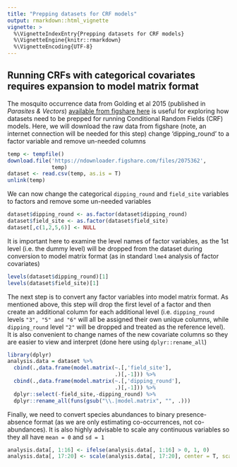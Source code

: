 ```yaml
---
title: "Prepping datasets for CRF models"
output: rmarkdown::html_vignette
vignette: >
  %\VignetteIndexEntry{Prepping datasets for CRF models}
  %\VignetteEngine{knitr::rmarkdown}
  %\VignetteEncoding{UTF-8}
---
```


## Running CRFs with categorical covariates requires expansion to model matrix format
The mosquito occurrence data from Golding et al 2015 (published in *Parasites & Vectors*) [available from figshare here](https://doi.org/10.6084/m9.figshare.1420528.v1) is useful for exploring how datasets need to be prepped for running Conditional Random Fields (CRF) models. Here, we will download the raw data from figshare (note, an internet connection will be needed for this step) change 'dipping_round' to a factor variable and remove un-needed columns
```r
temp <- tempfile()
download.file('https://ndownloader.figshare.com/files/2075362',
              temp)
dataset <- read.csv(temp, as.is = T)
unlink(temp)
```

We can now change the categorical `dipping_round` and `field_site` variables to factors and remove some un-needed variables
```r
dataset$dipping_round <- as.factor(dataset$dipping_round)
dataset$field_site <- as.factor(dataset$field_site)
dataset[,c(1,2,5,6)] <- NULL
```

It is important here to examine the level names of factor variables, as the 1st level (i.e. the dummy level) will be dropped from the dataset during conversion to model matrix format (as in standard `lme4` analysis of factor covariates)
```r
levels(dataset$dipping_round)[1]
levels(dataset$field_site)[1]
```

The next step is to convert any factor variables into model matrix format. As mentioned above, this step will drop the first level of a factor and then create an additional column for each additional level (i.e. `dipping_round` levels `"3", "5" and "6"` will all be assigned their own unique columns, while `dipping_round` level `"2"` will be dropped and treated as the reference level). It is also convenient to change names of the new covariate columns so they are easier to view and interpret (done here using `dplyr::rename_all`)
```r
library(dplyr)
analysis.data = dataset %>% 
  cbind(.,data.frame(model.matrix(~.[,'field_site'],
                                  .)[,-1])) %>%
  cbind(.,data.frame(model.matrix(~.[,'dipping_round'],
                                  .)[,-1])) %>%
  dplyr::select(-field_site,-dipping_round) %>%
  dplyr::rename_all(funs(gsub("\\.|model.matrix", "", .)))

```

Finally, we need to convert species abundances to binary presence-absence format (as we are only estimating co-occurrences, not co-abundances). It is also highly advisable to scale any continuous variables so they all have `mean = 0` and `sd = 1`
```r
analysis.data[, 1:16] <- ifelse(analysis.data[, 1:16] > 0, 1, 0)
analysis.data[, 17:20] <- scale(analysis.data[, 17:20], center = T, scale = T)
```
